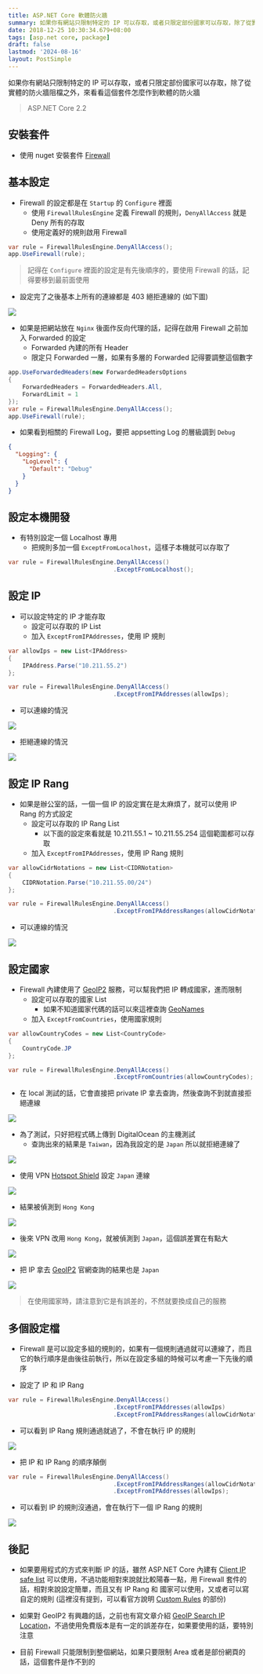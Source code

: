 ```yaml
---
title: ASP.NET Core 軟體防火牆
summary: 如果你有網站只限制特定的 IP 可以存取，或者只限定部份國家可以存取，除了從實體的防火牆阻檔之外，來看看這個套件怎麼作到軟體的防火牆
date: 2018-12-25 10:30:34.679+08:00
tags: [asp.net core, package]
draft: false
lastmod: '2024-08-16'
layout: PostSimple
---
```


如果你有網站只限制特定的 IP 可以存取，或者只限定部份國家可以存取，除了從實體的防火牆阻檔之外，來看看這個套件怎麼作到軟體的防火牆

> ASP.NET Core 2.2

## 安裝套件

- 使用 nuget 安裝套件 [Firewall](https://www.nuget.org/packages/Firewall/)

## 基本設定

- Firewall 的設定都是在 `Startup` 的 `Configure` 裡面
  - 使用 `FirewallRulesEngine` 定義 Firewall 的規則，`DenyAllAccess` 就是 Deny 所有的存取
  - 使用定義好的規則啟用 Firewall

```csharp
var rule = FirewallRulesEngine.DenyAllAccess();
app.UseFirewall(rule);
```

> 記得在 `Configure` 裡面的設定是有先後順序的，要使用 Firewall 的話，記得要移到最前面使用

- 設定完了之後基本上所有的連線都是 403 絕拒連線的 (如下圖)

![](https://image.cashwu.com/404.webp)

- 如果是把網站放在 `Nginx` 後面作反向代理的話，記得在啟用 Firewall 之前加入 Forwarded 的設定
  - Forwarded 內建的所有 Header
  - 限定只 Forwarded 一層，如果有多層的 Forwarded 記得要調整這個數字

```csharp
app.UseForwardedHeaders(new ForwardedHeadersOptions
{
	ForwardedHeaders = ForwardedHeaders.All,
	ForwardLimit = 1
});
var rule = FirewallRulesEngine.DenyAllAccess();
app.UseFirewall(rule);
```

- 如果看到相關的 Firewall Log，要把 appsetting Log 的層級調到 `Debug`

```json
{
  "Logging": {
    "LogLevel": {
      "Default": "Debug"
    }
  }
}
```

## 設定本機開發

- 有特別設定一個 Localhost 專用
  - 把規則多加一個 `ExceptFromLocalhost`，這樣子本機就可以存取了

```csharp
var rule = FirewallRulesEngine.DenyAllAccess()
							  .ExceptFromLocalhost();
```

## 設定 IP

- 可以設定特定的 IP 才能存取
  - 設定可以存取的 IP List
  - 加入 `ExceptFromIPAddresses`，使用 IP 規則

```csharp
var allowIps = new List<IPAddress>
{
	IPAddress.Parse("10.211.55.2")
};

var rule = FirewallRulesEngine.DenyAllAccess()
							  .ExceptFromIPAddresses(allowIps);
```

- 可以連線的情況

![](https://image.cashwu.com/404.webp)

- 拒絕連線的情況

![](https://image.cashwu.com/404.webp)

## 設定 IP Rang

- 如果是辦公室的話，一個一個 IP 的設定實在是太麻煩了，就可以使用 IP Rang 的方式設定
  - 設定可以存取的 IP Rang List
    - 以下面的設定來看就是 10.211.55.1 ~ 10.211.55.254 這個範圍都可以存取
  - 加入 `ExceptFromIPAddresses`，使用 IP Rang 規則

```csharp
var allowCidrNotations = new List<CIDRNotation>
{
	CIDRNotation.Parse("10.211.55.00/24")
};

var rule = FirewallRulesEngine.DenyAllAccess()
                              .ExceptFromIPAddressRanges(allowCidrNotations);
```

- 可以連線的情況

![](https://image.cashwu.com/404.webp)

## 設定國家

- Firewall 內建使用了 [GeoIP2](https://www.maxmind.com/en/geoip-demo) 服務，可以幫我們把 IP 轉成國家，進而限制
  - 設定可以存取的國家 List
    - 如果不知道國家代碼的話可以來這裡查詢 [GeoNames](http://www.geonames.org/)
  - 加入 `ExceptFromCountries`，使用國家規則

```csharp
var allowCountryCodes = new List<CountryCode>
{
    CountryCode.JP
};

var rule = FirewallRulesEngine.DenyAllAccess()
							  .ExceptFromCountries(allowCountryCodes);
```

- 在 local 測試的話，它會直接把 private IP 拿去查詢，然後查詢不到就直接拒絕連線

![](https://image.cashwu.com/404.webp)

- 為了測試，只好把程式碼上傳到 DigitalOcean 的主機測試
  - 查詢出來的結果是 `Taiwan`，因為我設定的是 `Japan` 所以就拒絕連線了

![](https://image.cashwu.com/404.webp)

- 使用 VPN [Hotspot Shield](https://www.hotspotshield.com/) 設定 `Japan` 連線

![](https://image.cashwu.com/404.webp)

- 結果被偵測到 `Hong Kong`

![](https://image.cashwu.com/404.webp)

- 後來 VPN 改用 `Hong Kong`，就被偵測到 `Japan`，這個誤差實在有點大

![](https://image.cashwu.com/404.webp)

- 把 IP 拿去 [GeoIP2](https://www.maxmind.com/en/geoip-demo) 官網查詢的結果也是 `Japan`

![](https://image.cashwu.com/404.webp)

> 在使用國家時，請注意到它是有誤差的，不然就要換成自己的服務

## 多個設定檔

- Firewall 是可以設定多組的規則的，如果有一個規則通過就可以連線了，而且它的執行順序是由後往前執行，所以在設定多組的時候可以考慮一下先後的順序

- 設定了 IP 和 IP Rang

```csharp
var rule = FirewallRulesEngine.DenyAllAccess()
							  .ExceptFromIPAddresses(allowIps)
							  .ExceptFromIPAddressRanges(allowCidrNotations);
```

- 可以看到 IP Rang 規則通過就過了，不會在執行 IP 的規則

![](https://image.cashwu.com/404.webp)

- 把 IP 和 IP Rang 的順序顛倒

```csharp
var rule = FirewallRulesEngine.DenyAllAccess()
							  .ExceptFromIPAddressRanges(allowCidrNotations)
							  .ExceptFromIPAddresses(allowIps);
```

- 可以看到 IP 的規則沒通過，會在執行下一個 IP Rang 的規則

![](https://image.cashwu.com/404.webp)

## 後記

- 如果要用程式的方式來判斷 IP 的話，雖然 ASP.NET Core 內建有 [Client IP safe list](https://docs.microsoft.com/en-us/aspnet/core/security/ip-safelist?view=aspnetcore-2.1) 可以使用，不過功能相對來說就比較陽春一點，用 Firewall 套件的話，相對來說設定簡單，而且又有 IP Rang 和 國家可以使用，又或者可以寫自定的規則 (這裡沒有提到，可以看官方說明 [Custom Rules](https://github.com/dustinmoris/Firewall#custom-rules) 的部份)

- 如果對 GeoIP2 有興趣的話，之前也有寫文章介紹 [GeoIP Search IP Location](/blog/geoip-search-ip-location/)，不過使用免費版本是有一定的誤差存在，如果要使用的話，要特別注意

- 目前 Firewall 只能限制到整個網站，如果只要限制 Area 或者是部份網頁的話，這個套件是作不到的
